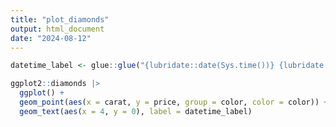 ```yaml
---
title: "plot_diamonds"
output: html_document
date: "2024-08-12"
---
```


```r
datetime_label <- glue::glue("{lubridate::date(Sys.time())} {lubridate::minute(Sys.time())}:{lubridate::hour(Sys.time())}")

ggplot2::diamonds |> 
  ggplot() + 
  geom_point(aes(x = carat, y = price, group = color, color = color)) + 
  geom_text(aes(x = 4, y = 0), label = datetime_label)

```

